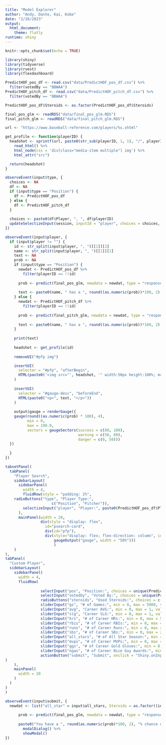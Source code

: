 ```yaml
---
title: "Model Explorer"
author: "Andy, Dante, Kai, Kobe"
date: "2/26/2023"
output: 
  html_document:
    theme: flatly
runtime: shiny
---
```


```r
knitr::opts_chunk$set(echo = TRUE)

library(shiny)
library(tidyverse)
library(rvest)
library(flexdashboard)

PredictHOF_pos_df <- read.csv("data/PredictHOF_pos_df.csv") %>% 
  filter(votedBy == "BBWAA")
PredictHOF_pitch_df <- read.csv("data/PredictHOF_pitch_df.csv") %>% 
  filter(votedBy == "BBWAA")

PredictHOF_pos_df$Steroids <- as.factor(PredictHOF_pos_df$Steroids)

final_pos_glm <- readRDS("data/final_pos_glm.RDS")
final_pitch_glm <- readRDS("data/final_pitch_glm.RDS")

url <- "https://www.baseball-reference.com/players/%s.shtml"

get_profile <- function(playerID) {
  headshot <- sprintf(url, paste0(str_sub(playerID, 1, 1), "/", playerID)) %>%
    read_html() %>%
    html_node(css = 'div[class="media-item multiple"] img') %>%
    html_attr("src")

  return(headshot)
}
```

```r
observeEvent(input$type, {
  choices <- NA
  df <- NA
  if (input$type == "Position") {
    df <- PredictHOF_pos_df 
  } else {
    df <- PredictHOF_pitch_df 
  }
  
  choices <- paste0(df$Player, ", ", df$playerID)
  updateSelectizeInput(session, inputId = "player", choices = choices, selected = choices[1])
})

observeEvent(input$player, {
  if (input$player != "") {
    id <- str_split(input$player, ", ")[[1]][2]
    name <- str_split(input$player, ", ")[[1]][1]
    text <- NA
    prob <- NA
    if (input$type == "Position") {
      newdat <- PredictHOF_pos_df %>%
        filter(playerID == !!id)
        
      prob <- predict(final_pos_glm, newdata = newdat, type = "response")
      
      text <- paste0(name, " has a ", round((as.numeric(prob))*100, 2), "% chance of making it to the HoF")
    } else {
      newdat <- PredictHOF_pitch_df %>%
        filter(playerID == !!id)
      
      prob <- predict(final_pitch_glm, newdata = newdat, type = "response")
      
      text <- paste0(name, " has a ", round((as.numeric(prob))*100, 2), "% chance of making it to the HoF")
    }
    
    print(text)
    
    headshot <- get_profile(id)
    
    removeUI("#pfp img")

    insertUI(
      selector = "#pfp", "afterBegin",
      HTML(paste0('<img src="', headshot, '" width:50px height:100%; margin: auto>'))
    )
    
    insertUI(
      selector = "#gauge-desc", "beforeEnd",
      HTML(paste0("<p>", text, "</p>"))
    )
    
    output$gauge = renderGauge({
    gauge(round((as.numeric(prob) * 100), 4), 
          min = 0, 
          max = 100.0, 
          sectors = gaugeSectors(success = c(80, 100), 
                                 warning = c(50, 80),
                                 danger = c(0, 50)))
  })
    
  }
})
```

```r
tabsetPanel(
  tabPanel(
    "Player Search",
    sidebarLayout(
      sidebarPanel(
        width = 4,
        fluidRow(style = "padding: 2%",
    radioButtons("type", "Player Type:", 
                     c("Position", "Pitcher")),
        selectizeInput("player", "Player:", paste0(PredictHOF_pos_df$Player, ", ", PredictHOF_pos_df$playerID), selected = paste0(PredictHOF_pos_df$Player, ", ", PredictHOF_pos_df$playerID)[1]))
      ),
      mainPanel(width = 20,
                div(style = "display: flex",
                  id="psearch-card",
                  div(id="pfp"),
                  div(style="display: flex; flex-direction: column", id = "gauge-desc",
                      gaugeOutput("gauge", width = "50%")))
                      )
    )
),
tabPanel(
  "Custom Player",
  sidebarLayout(
    sidebarPanel(
      width = 4,
      fluidRow( 
  
                selectInput("pos", "Position:", choices = unique(PredictHOF_pos_df$Pos)),
                selectInput("votedby", "Voted By:", choices = unique(PredictHOF_pos_df$votedBy)),
                radioButtons("steroids", "Used Steroids:", choices = c("Yes", "No")),
                sliderInput("gs", "# of Games:", min = 0, max = 5000, value = 1000),
                sliderInput("avg", "Career AVG:", min = 0, max = 1, value = 0.5),
                sliderInput("slg", "Career SLG:", min = 0, max = 1, value = 0.5),
                sliderInput("hrs", "# of Career HRs:", min = 0, max = 500, value = 150),
                sliderInput("rbis", "# of Career RBIs:", min = 0, max = 2500, value = 300),
                sliderInput("runs", "# of Career Runs:", min = 0, max = 2500, value = 300),
                sliderInput("sbs", "# of Career SBs:", min = 0, max = 2000, value = 500),
                sliderInput("all_stars", "# of All Star Season:", min = 0, max = 30, value = 5),
                sliderInput("mvps", "# of Career MVPs:", min = 0, max = 10, value = 2),
                sliderInput("ggs", "# of Career Gold Gloves:", min = 0, max = 20, value = 2),
                sliderInput("ngas", "# of Career Nice Guy Awards:", min = 0, max = 20, value = 2),
                actionButton("submit", "Submit", onclick = "Shiny.onInputChange('myclick', submit)")
)
    ),
    mainPanel(
      width = 20
    )
  )
)
)

observeEvent(input$submit, {
  newdat <- list("all_star" = input$all_stars, Steroids = as.factor((input$steroids == "Yes")*1), "G" = input$gs, "HR" = input$hrs, "Pos" = input$pos, "votedBy" = input$votedby, "RBI" = input$rbis, "most_valuable_player" = input$mvps, "nice_guy_awards" = input$ngas, "gold_glove" = input$ggs, "R" = input$runs, "AVG" = input$avg, "SB" = input$sbs, "SLG" = input$slg)
  
      prob <- predict(final_pos_glm, newdata = newdat, type = "response")
      
      paste0("You have a ", round(as.numeric(prob)*100, 2), "% chance of making it to the HoF") %>% 
        modalDialog() %>% 
        showModal()
})
```

